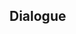 {{Genius Invokation TCG Stage
|type         = Friendly Fracas
|character    = Bennett
|group        = Invitation Board
|requirement  = 1
|introduction = "Actually, can someone with my luck even win games of dice and cards...?"<br />Hint: Bennett's deck includes large numbers of Event Cards that can be used to organize a powerful early offensive.
|objective_1  = Achieve victory
|reward_1     = Bennett*1
|objective_2  = Achieve victory within 6 Rounds
|reward_2     = Grand Expectation*1
|objective_3  = Win with less than 2 characters defeated
|reward_3     = Grand Expectation*1
|lineup       = Bennett;Razor;Barbara
|action       = Grand Expectation;Witch's Scorching Hat;Thunder Summoner's Crown;Wine-Stained Tricorne;Timaeus;Sacrificial Sword;Lotus Flower Crisp;Adeptus' Temptation;Strategize;Changing Shifts;I Haven't Lost Yet!;The Bestest Travel Companion!;Knights of Favonius Library;Starsigns;Calx's Arts;Grand Expectation;Witch's Scorching Hat;Thunder Summoner's Crown;Wine-Stained Tricorne;Timaeus;Sacrificial Sword;Lotus Flower Crisp;Adeptus' Temptation;Strategize;Changing Shifts;I Haven't Lost Yet!;The Bestest Travel Companion!;Knights of Favonius Library;Starsigns;Calx's Arts
}}

==Dialogue==
{{Transclude|Genius Invokation TCG/Stage/Bennett|Friendly Fracas}}